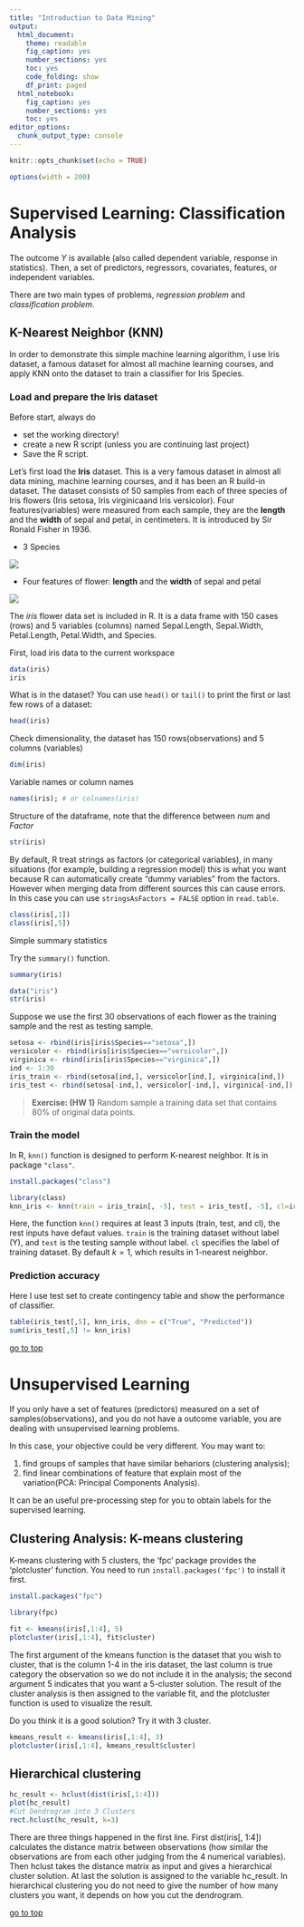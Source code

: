 ```yaml
---
title: "Introduction to Data Mining"
output: 
  html_document: 
    theme: readable
    fig_caption: yes
    number_sections: yes
    toc: yes
    code_folding: show
    df_print: paged
  html_notebook: 
    fig_caption: yes
    number_sections: yes
    toc: yes
editor_options: 
  chunk_output_type: console
---
```


```r
knitr::opts_chunk$set(echo = TRUE)
```
```r
options(width = 200)
```

# Supervised Learning: Classification Analysis 

The outcome $Y$ is available (also called dependent variable, response in statistics). Then, a set of predictors, regressors, covariates, features, or independent variables. 

There are two main types of problems, *regression problem* and *classification problem*. 

## K-Nearest Neighbor (KNN)

In order to demonstrate this simple machine learning algorithm, I use Iris dataset, a famous dataset for almost all machine learning courses, and apply KNN onto the dataset to train a classifier for Iris Species.

### Load and prepare the Iris dataset

Before start, always do 

* set the working directory!
* create a new R script (unless you are continuing last project)
* Save the R script.

Let's first load the **Iris** dataset. This is a very famous dataset in almost all data mining, machine learning courses, and it has been an R build-in dataset. The dataset consists of 50 samples from each of three species of Iris flowers (Iris setosa, Iris virginicaand Iris versicolor). Four features(variables) were measured from each sample, they are the **length** and the **width** of sepal and petal, in centimeters. It is introduced by Sir Ronald Fisher in 1936.

- 3 Species

![](pic/flower.png)

- Four features of flower: **length** and the **width** of sepal and petal

![](pic/parts.png)


The *iris* flower data set is included in R. It is a data frame with 150 cases (rows) and 5 variables (columns) named Sepal.Length, Sepal.Width, Petal.Length, Petal.Width, and Species.

First, load iris data to the current workspace
 
```r
data(iris)
iris
```

What is in the dataset? You can use `head()` or `tail()` to print the first or last few rows of a dataset:
```r
head(iris)
```

Check dimensionality, the dataset has 150 rows(observations) and 5 columns (variables)
```r
dim(iris)
```

Variable names or column names
```r
names(iris); # or colnames(iris)
```

Structure of the dataframe, note that the difference between *num* and *Factor*
```r
str(iris)
```

By default, R treat strings as factors (or categorical variables), in many situations  (for example, building a regression model) this is what you want because R can automatically create "dummy variables" from the factors. However when merging data from different sources this can cause errors. In this case you can use `stringsAsFactors = FALSE` option in `read.table`.

```r
class(iris[,1])
class(iris[,5])
```

Simple summary statistics

Try the `summary()` function.
```r
summary(iris)
```

```r
data("iris")
str(iris)
```

Suppose we use the first 30 observations of each flower as the training sample and the rest as testing sample.
```r
setosa <- rbind(iris[iris$Species=="setosa",])
versicolor <- rbind(iris[iris$Species=="versicolor",])
virginica <- rbind(iris[iris$Species=="virginica",])
ind <- 1:30
iris_train <- rbind(setosa[ind,], versicolor[ind,], virginica[ind,])
iris_test <- rbind(setosa[-ind,], versicolor[-ind,], virginica[-ind,])
```

> **Exercise: (HW 1)**
> Random sample a training data set that contains 80% of original data points.

### Train the model

In R, `knn()` function is designed to perform K-nearest neighbor. It is in package `"class"`.
```r
install.packages("class")
```

```r
library(class)
knn_iris <- knn(train = iris_train[, -5], test = iris_test[, -5], cl=iris_train[,5], k=5)
```

Here, the function `knn()` requires at least 3 inputs (train, test, and cl), the rest inputs have defaut values. `train` is the training dataset without label (Y), and `test` is the testing sample without label. `cl` specifies the label of training dataset. By default $k=1$, which results in 1-nearest neighbor.

### Prediction accuracy

Here I use test set to create contingency table and show the performance of classifier.

```r
table(iris_test[,5], knn_iris, dnn = c("True", "Predicted"))
sum(iris_test[,5] != knn_iris)
```

[go to top](#header)

# Unsupervised Learning

If you only have a set of features (predictors) measured on a set of samples(observations), and you do not have a outcome variable, you are dealing with unsupervised learning problems. 

In this case, your objective could be very different. You may want to:

1. find groups of samples that have similar behariors (clustering analysis);
2. find linear combinations of feature that explain most of the variation(PCA: Principal Components Analysis).

It can be an useful pre-processing step for you to obtain labels for the supervised learning. 

## Clustering Analysis: K-means clustering

K-means clustering with 5 clusters, the 'fpc' package provides the 'plotcluster' function. You need to run `install.packages('fpc')` to install it first.

```r
install.packages("fpc")
```

```r
library(fpc)
```

```r
fit <- kmeans(iris[,1:4], 5)
plotcluster(iris[,1:4], fit$cluster)
```

The first argument of the kmeans function is the dataset that you wish to cluster, that is the column 1-4 in the iris dataset, the last column is true category the observation so we do not include it in the analysis; the second argument 5 indicates that you want a 5-cluster solution. The result of the cluster analysis is then assigned to the variable fit, and the plotcluster function is used to visualize the result.

Do you think it is a good solution? Try it with 3 cluster.

```r
kmeans_result <- kmeans(iris[,1:4], 3)
plotcluster(iris[,1:4], kmeans_result$cluster)
```

## Hierarchical clustering
```r
hc_result <- hclust(dist(iris[,1:4]))
plot(hc_result)
#Cut Dendrogram into 3 Clusters
rect.hclust(hc_result, k=3)
```

There are three things happened in the first line. First dist(iris[, 1:4]) calculates the distance matrix between observations (how similar the observations are from each other judging from the 4 numerical variables). Then hclust takes the distance matrix as input and gives a hierarchical cluster solution. At last the solution is assigned to the variable hc_result. In hierarchical clustering you do not need to give the number of how many clusters you want, it depends on how you cut the dendrogram. 


[go to top](#header)